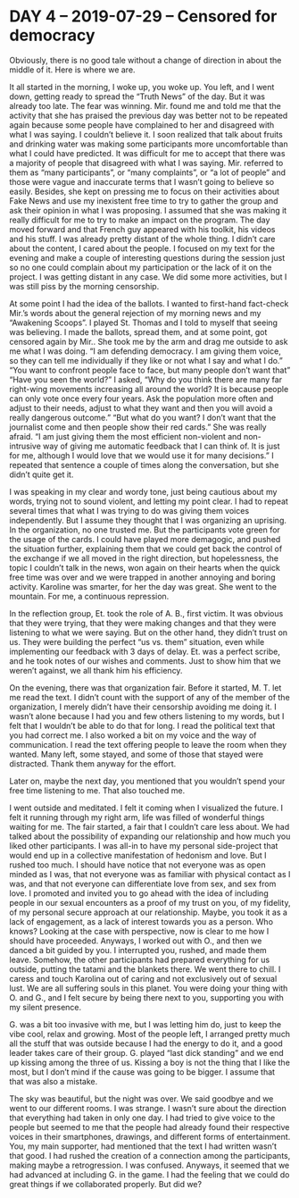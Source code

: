 # DAY 4 – 2019-07-29 – Censored for democracy

Obviously, there is no good tale without a change of direction in about the middle of it. Here is where we are.

It all started in the morning, I woke up, you woke up. You left, and I went down, getting ready to spread the “Truth News” of the day. But it was already too late. The fear was winning. Mir. found me and told me that the activity that she has praised the previous day was better not to be repeated again because some people have complained to her and disagreed with what I was saying. I couldn’t believe it. I soon realized that talk about fruits and drinking water was making some participants more uncomfortable than what I could have predicted. It was difficult for me to accept that there was a majority of people that disagreed with what I was saying. Mir. referred to them as “many participants”, or “many complaints”, or “a lot of people” and those were vague and inaccurate terms that I wasn’t going to believe so easily. Besides, she kept on pressing me to focus on their activities about Fake News and use my inexistent free time to try to gather the group and ask their opinion in what I was proposing. I assumed that she was making it really difficult for me to try to make an impact on the program. The day moved forward and that French guy appeared with his toolkit, his videos and his stuff. I was already pretty distant of the whole thing. I didn’t care about the content, I cared about the people. I focused on my text for the evening and make a couple of interesting questions during the session just so no one could complain about my participation or the lack of it on the project. I was getting distant in any case. We did some more activities, but I was still piss by the morning censorship. 

At some point I had the idea of the ballots. I wanted to first-hand fact-check Mir.’s words about the general rejection of my morning news and my “Awakening Scoops”. I played St. Thomas and I told to myself that seeing was believing. I made the ballots, spread them, and at some point, got censored again by Mir.. She took me by the arm and drag me outside to ask me what I was doing. “I am defending democracy. I am giving them voice, so they can tell me individually if they like or not what I say and what I do.” “You want to confront people face to face, but many people don’t want that” “Have you seen the world?” I asked, “Why do you think there are many far right-wing movements increasing all around the world? It is because people can only vote once every four years. Ask the population more often and adjust to their needs, adjust to what they want and then you will avoid a really dangerous outcome.” “But what do you want? I don’t want that the journalist come and then people show their red cards.” She was really afraid. “I am just giving them the most efficient non-violent and non-intrusive way of giving me automatic feedback that I can think of. It is just for me, although I would love that we would use it for many decisions.” I repeated that sentence a couple of times along the conversation, but she didn’t quite get it.

I was speaking in my clear and wordy tone, just being cautious about my words, trying not to sound violent, and letting my point clear. I had to repeat several times that what I was trying to do was giving them voices independently. But I assume they thought that I was organizing an uprising. In the organization, no one trusted me. But the participants vote green for the usage of the cards. I could have played more demagogic, and pushed the situation further, explaining them that we could get back the control of the exchange if we all moved in the right direction, but hopelessness, the topic I couldn’t talk in the news, won again on their hearts when the quick free time was over and we were trapped in another annoying and boring activity. Karoline was smarter, for her the day was great. She went to the mountain. For me, a continuous repression.  

In the reflection group, Et. took the role of A. B., first victim. It was obvious that they were trying, that they were making changes and that they were listening to what we were saying. But on the other hand, they didn’t trust on us. They were building the perfect “us vs. them” situation, even while implementing our feedback with 3 days of delay. Et. was a perfect scribe, and he took notes of our wishes and comments. Just to show him that we weren’t against, we all thank him his efficiency. 

On the evening, there was that organization fair. Before it started, M. T. let me read the text. I didn’t count with the support of any of the member of the organization, I merely didn’t have their censorship avoiding me doing it. I wasn’t alone because I had you and few others listening to my words, but I felt that I wouldn’t be able to do that for long. I read the political text that you had correct me. I also worked a bit on my voice and the way of communication. I read the text offering people to leave the room when they wanted. Many left, some stayed, and some of those that stayed were distracted. Thank them anyway for the effort. 

Later on, maybe the next day, you mentioned that you wouldn’t spend your free time listening to me. That also touched me. 

I went outside and meditated. I felt it coming when I visualized the future. I felt it running through my right arm, life was filled of wonderful things waiting for me. The fair started, a fair that I couldn’t care less about. We had talked about the possibility of expanding our relationship and how much you liked other participants. I was all-in to have my personal side-project that would end up in a collective manifestation of hedonism and love. But I rushed too much. I should have notice that not everyone was as open minded as I was, that not everyone was as familiar with physical contact as I was, and that not everyone can differentiate love from sex, and sex from love. I promoted and invited you to go ahead with the idea of including people in our sexual encounters as a proof of my trust on you, of my fidelity, of my personal secure approach at our relationship. Maybe, you took it as a lack of engagement, as a lack of interest towards you as a person. Who knows? Looking at the case with perspective, now is clear to me how I should have proceeded. Anyways, I worked out with O., and then we danced a bit guided by you. I interrupted you, rushed, and made them leave. Somehow, the other participants had prepared everything for us outside, putting the tatami and the blankets there. We went there to chill. I caress and touch Karolina out of caring and not exclusively out of sexual lust. We are all suffering souls in this planet. You were doing your thing with O. and G., and I felt secure by being there next to you, supporting you with my silent presence. 

G. was a bit too invasive with me, but I was letting him do, just to keep the vibe cool, relax and growing. Most of the people left, I arranged pretty much all the stuff that was outside because I had the energy to do it, and a good leader takes care of their group. G. played “last dick standing” and we end up kissing among the three of us. Kissing a boy is not the thing that I like the most, but I don’t mind if the cause was going to be bigger. I assume that that was also a mistake. 

The sky was beautiful, but the night was over. We said goodbye and we went to our different rooms. I was strange. I wasn’t sure about the direction that everything had taken in only one day. I had tried to give voice to the people but seemed to me that the people had already found their respective voices in their smartphones, drawings, and different forms of entertainment. You, my main supporter, had mentioned that the text I had written wasn’t that good. I had rushed the creation of a connection among the participants, making maybe a retrogression. I was confused. Anyways, it seemed that we had advanced at including G. in the game. I had the feeling that we could do great things if we collaborated properly. But did we?
